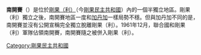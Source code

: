 {{expand|time=2015-04-03T16:35:33+00:00}}
{{unreferenced|time=2015-04-03T16:35:33+00:00}}
{{Infobox Former Country
|native_name = ''Sud-Kasaï''
|conventional_long_name = 南开赛国
|common_name = South Kasai
|continent = Africa
|region = Central Africa
|country = Democratic Republic of the Congo
|status = [[历史上未受国际普遍承认国家列表|历史上未受国际普遍承认国家]]
|p1 = 刚果（利）
|flag_p1 = Flag of the Republic of the Congo-Léopoldville (1960–1963).svg
|s1 = 刚果（利）
|flag_s1 = Flag of the Republic of the Congo-Léopoldville (1960–1963).svg
|image_flag = Flag of South Kasai.svg
|image_coat = Emblem of South Kasai.svg
|image_map = South Kasai in Congo 1961.svg
|image_map_caption = 1961年刚果与南开赛的地图以红色突出显示，与南面的[[加丹加国|加丹加]]接壤。
|national_anthem = 
|capital = [[姆布吉马伊|姆布吉马伊]]
|government_type =
| title_leader  = 皇帝
| leader1   = {{link-en|阿尔贝·卡隆吉|Albert Kalonji}}
| year_leader1  = 1960－1962
|era = 刚果危机
|event_pre = [[刚果危机#独立|刚果独立]]
|date_pre = 1960年6月30日
|event_start = 单方面的分裂
|date_start = 8月9日
|year_start = 1960年
|event1 = 君主制结束
|date_event1 = 1961年4月12日
|event2 = 卡隆吉被逮捕
|date_event2 = 1961年12月30日
|event3 = 政变
|date_event3 = 1962年9月
|event_end = [[刚果危机#联合国行动升级与收复加丹加|解散]]
|date_end = 10月5日
|year_end = 1962年
|religion=
|currency = [[刚果法郎|刚果法郎]]
|stat_pop1 = 1000000
|stat_year2 = 1961 est.
|stat_year1 = 1961 est.;
|stat_area1 = 30000
|footnote_a = 以前总统直到1961年7月。
|today = {{flag|Democratic Republic of the Congo}}
}}
'''南開賽'''（{{lang-fr|Sud-Kasaï}}）是位於[[刚果共和国（利奥波德维尔）|剛果（利）]]（今[[剛果民主共和國|剛果民主共和國]]）內的一個半獨立地區。剛果（利）獨立之後，南開賽地區一度和[[加丹加|加丹加]]一樣局勢不穩。但與加丹加不同的是，南開賽並沒有公開宣稱完全獨立脫離剛果（利）。1961年12月，聯合國和剛果（利）軍隊佔領南開賽，南開賽隨之被併入剛果（利）。

[[Category:剛果民主共和國|Category:剛果民主共和國]]
